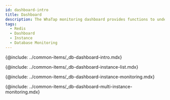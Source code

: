 ```yaml
---
id: dashboard-intro
title: Dashboard
description: The WhaTap monitoring dashboard provides functions to understand the overall status of a project at a glance.
tags:
  - Redis
  - Dashboard
  - Instance
  - Database Monitoring
---
```


{@include: ../common-items/_db-dashboard-intro.mdx}  

{@include: ../common-items/_db-dashboard-instance-list.mdx}

{@include: ../common-items/_db-dashboard-instance-monitoring.mdx}  

{@include: ../common-items/_db-dashboard-multi-instance-monitoring.mdx}
